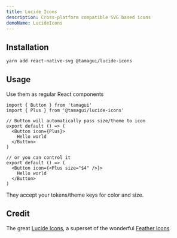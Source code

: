 ```yaml
---
title: Lucide Icons
description: Cross-platform compatible SVG based icons
demoName: LucideIcons
---
```


<InstallBanner name="@tamagui/lucide-icons" />

<HeroContainer noPad>
  <LucideIconsDemo />
</HeroContainer>

## Installation

```sh
yarn add react-native-svg @tamagui/lucide-icons
```

## Usage

Use them as regular React components

```tsx
import { Button } from 'tamagui'
import { Plus } from '@tamagui/lucide-icons'

// Button will automatically pass size/theme to icon
export default () => (
  <Button icon={Plus}>
    Hello world
  </Button>
)

// or you can control it
export default () => (
  <Button icon={<Plus size="$4" />}>
    Hello world
  </Button>
)
```

They accept your tokens/theme keys for color and size.

## Credit

The great [Lucide Icons](https://lucide.dev/), a superset of the wonderful [Feather Icons](https://feathericons.com/).

